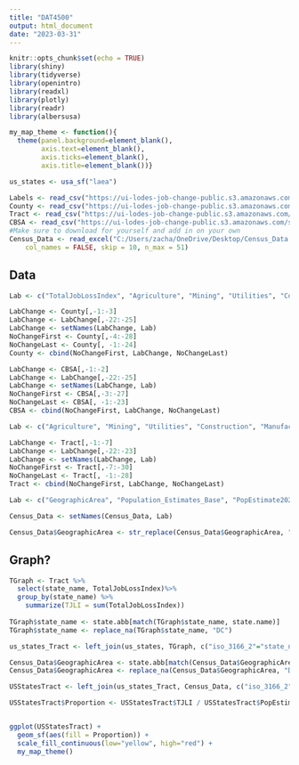 ---
title: "DAT4500"
output: html_document
date: "2023-03-31"
---

```{r setup, include=FALSE}
knitr::opts_chunk$set(echo = TRUE)
library(shiny)
library(tidyverse)
library(openintro)
library(readxl)
library(plotly)
library(readr)
library(albersusa)

my_map_theme <- function(){
  theme(panel.background=element_blank(),
        axis.text=element_blank(),
        axis.ticks=element_blank(),
        axis.title=element_blank())}

us_states <- usa_sf("laea")

Labels <- read_csv("https://ui-lodes-job-change-public.s3.amazonaws.com/lehd_types_s3.csv")
County <- read_csv("https://ui-lodes-job-change-public.s3.amazonaws.com/sum_job_loss_county.csv")
Tract <- read_csv("https://ui-lodes-job-change-public.s3.amazonaws.com/job_loss_by_tract.csv")
CBSA <- read_csv("https://ui-lodes-job-change-public.s3.amazonaws.com/sum_job_loss_cbsa.csv")
#Make sure to download for yourself and add in on your own
Census_Data <- read_excel("C:/Users/zacha/OneDrive/Desktop/Census_Data.xlsx", 
    col_names = FALSE, skip = 10, n_max = 51)
```

## Data

```{r Camalcase}
Lab <- c("TotalJobLossIndex", "Agriculture", "Mining", "Utilities", "Construction", "Manufacturing", "Wholesale_Trade", "Retail_Trade", "Transportation_Warehousing", "Information", "Finance_Insurance", "RealEstate", "STEM", "CorpManagement", "WasteManagement", "Education", "Health_SocialAssistance", "Arts", "Accommodations_FoodService", "OtherServices", "PublicAdmin")

LabChange <- County[,-1:-3]
LabChange <- LabChange[,-22:-25]
LabChange <- setNames(LabChange, Lab)
NoChangeFirst <- County[,-4:-28]
NoChangeLast <- County[, -1:-24]
County <- cbind(NoChangeFirst, LabChange, NoChangeLast)

LabChange <- CBSA[,-1:-2]
LabChange <- LabChange[,-22:-25]
LabChange <- setNames(LabChange, Lab)
NoChangeFirst <- CBSA[,-3:-27]
NoChangeLast <- CBSA[, -1:-23]
CBSA <- cbind(NoChangeFirst, LabChange, NoChangeLast)

Lab <- c("Agriculture", "Mining", "Utilities", "Construction", "Manufacturing", "Wholesale_Trade", "Retail_Trade", "Transportation_Warehousing", "Information", "Finance_Insurance", "RealEstate", "STEM", "CorpManagement", "WasteManagement", "Education", "Health_SocialAssistance", "Arts", "Accommodations_FoodService", "OtherServices", "PublicAdmin", "TotalJobLossIndex")

LabChange <- Tract[,-1:-7]
LabChange <- LabChange[,-22:-23]
LabChange <- setNames(LabChange, Lab)
NoChangeFirst <- Tract[,-7:-30]
NoChangeLast <- Tract[, -1:-28]
Tract <- cbind(NoChangeFirst, LabChange, NoChangeLast)

Lab <- c("GeographicArea", "Population_Estimates_Base", "PopEstimate2020", "PopEstimate2021", "PopEstimate2022", "Ranking_Base", "Ranking2020", "Ranking2021", "Ranking2022", "Change_21_22_Number", "Change_21_22_Percent", "Change_20_22_Number", "Change_20_22_Percent", "Ranking_21_22_Number", "Ranking_21_22_Percentage", "Ranking_20_22_Number", "Ranking_20_22_Percentage")

Census_Data <- setNames(Census_Data, Lab)

Census_Data$GeographicArea <- str_replace(Census_Data$GeographicArea, ".", "" )
```

## Graph?

```{r See what comes of this}
TGraph <- Tract %>%
  select(state_name, TotalJobLossIndex)%>%
  group_by(state_name) %>%
    summarize(TJLI = sum(TotalJobLossIndex))
  
TGraph$state_name <- state.abb[match(TGraph$state_name, state.name)]
TGraph$state_name <- replace_na(TGraph$state_name, "DC")

us_states_Tract <- left_join(us_states, TGraph, c("iso_3166_2"="state_name"))

Census_Data$GeographicArea <- state.abb[match(Census_Data$GeographicArea, state.name)]
Census_Data$GeographicArea <- replace_na(Census_Data$GeographicArea, "DC")

USStatesTract <- left_join(us_states_Tract, Census_Data, c("iso_3166_2" = "GeographicArea"))

USStatesTract$Proportion <- USStatesTract$TJLI / USStatesTract$PopEstimate2020


ggplot(USStatesTract) +
  geom_sf(aes(fill = Proportion)) +
  scale_fill_continuous(low="yellow", high="red") +
  my_map_theme()
```

